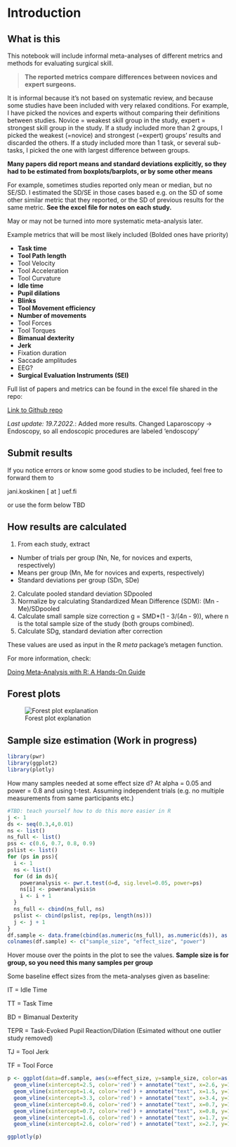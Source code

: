 
# **Introduction**

## What is this

This notebook will include informal meta-analyses of different metrics and methods
for evaluating surgical skill.


>**The reported metrics compare differences between novices and expert surgeons.**


It is informal because it's not based on systematic review,
and because some studies have been included with very relaxed conditions. For example,
I have picked the novices and experts without comparing their definitions between studies. 
Novice = weakest skill group in the study, expert = strongest skill group in the study.
If a study included more than 2 groups, I picked the weakest (=novice) and strongest (=expert)
groups' results and discarded the others. If a study included more than 1 task, or several sub-tasks, I picked the one with largest difference between groups.

**Many papers did report means and standard deviations explicitly, so they had to be estimated from boxplots/barplots, or by some other means**

For example, sometimes studies reported only mean or median, but no SE/SD. I estimated the SD/SE in those cases based e.g. on the SD of some other similar metric that they reported, or the SD of previous results for the same metric. **See the excel file for notes on each study.**

May or may not be turned into more systematic meta-analysis later.

Example metrics that will be most likely included (Bolded ones have priority)

- **Task time**
- **Tool Path length**
- Tool Velocity
- Tool Acceleration
- Tool Curvature
- **Idle time**
- **Pupil dilations**
- **Blinks**
- **Tool Movement efficiency**
- **Number of movements**
- Tool Forces
- Tool Torques
- **Bimanual dexterity**
- **Jerk**
- Fixation duration
- Saccade amplitudes
- EEG?
- **Surgical Evaluation Instruments (SEI)**

Full list of papers and metrics can be found in the excel file shared in the repo:

[Link to Github repo](https://github.com/jpkos/surg-mveta)

*Last update: 19.7.2022.*: Added more results. Changed Laparoscopy -> Endoscopy, so all endoscopic procedures are labeled 'endoscopy'

## Submit results

If you notice errors or know some good studies to be included, feel free to forward them to

jani.koskinen [ at ] uef.fi

or use the form below TBD
<!--
<iframe src="https://docs.google.com/forms/d/e/1FAIpQLSdZQOqK2r6j1hXMFhraIdsLXZebgS8va0-Vbv7-v5_eSoiBSg/viewform?embedded=true" width="640" height="640" frameborder="0" marginheight="0" marginwidth="0">Loading…</iframe> -->


## How results are calculated

1. From each study, extract
  + Number of trials per group (Nn, Ne, for novices and experts, respectively)
  + Means per group (Mn, Me for novices and experts, respectively)
  + Standard deviations per group (SDn, SDe)
2. Calculate pooled standard deviation SDpooled
3. Normalize by calculating Standardized Mean Difference (SDM): (Mn - Me)/SDpooled
4. Calculate small sample size correction g = SMD*(1 - 3/(4n - 9)), where n is the total sample size of the study (both groups combined).
5. Calculate SDg, standard deviation after correction

These values are used as input in the R *meta* package's metagen function.

For more information, check:

[Doing Meta-Analysis with R: A Hands-On Guide](https://bookdown.org/MathiasHarrer/Doing_Meta_Analysis_in_R/)

## Forest plots

![Forest plot explanation](figures/forest-explanation.png)

## Sample size estimation (Work in progress)


```r
library(pwr)
library(ggplot2)
library(plotly)
```

How many samples needed at some effect size d? At alpha = 0.05 and power = 0.8 and using t-test. Assuming independent trials (e.g. no multiple measurements from same participants etc.)

```r
#TBD: teach yourself how to do this more easier in R
j <- 1
ds <- seq(0.3,4,0.01)
ns <- list()
ns_full <- list()
pss <- c(0.6, 0.7, 0.8, 0.9)
pslist <- list()
for (ps in pss){
  i <- 1
  ns <- list()
  for (d in ds){
    poweranalysis <- pwr.t.test(d=d, sig.level=0.05, power=ps)
    ns[i] <- poweranalysis$n
    i <- i + 1
  }
  ns_full <- cbind(ns_full, ns)
  pslist <- cbind(pslist, rep(ps, length(ns)))
  j <- j + 1
}
df.sample <- data.frame(cbind(as.numeric(ns_full), as.numeric(ds)), as.numeric(pslist))
colnames(df.sample) <- c("sample_size", "effect_size", "power")

```

Hover mouse over the points in the plot to see the values. **Sample size is for group, so you need this many samples per group**

Some baseline effect sizes from the meta-analyses given as baseline:

IT = Idle Time

TT = Task Time

BD = Bimanual Dexterity

TEPR = Task-Evoked Pupil Reaction/Dilation (Esimated without one outlier study removed)

TJ = Tool Jerk

TF = Tool Force

```r
p <- ggplot(data=df.sample, aes(x=effect_size, y=sample_size, color=as.factor(power))) + geom_line() + scale_y_continuous(breaks = scales::pretty_breaks(n = 20)) + scale_x_continuous(breaks = scales::pretty_breaks(n = 20)) + labs(x="Effect size d", y="Sample size n", color="Power") + 
  geom_vline(xintercept=2.5, color='red') + annotate("text", x=2.6, y=150, label="TT", color='red') +
  geom_vline(xintercept=1.4, color='red') + annotate("text", x=1.5, y=150, label="IT", color='red') + 
  geom_vline(xintercept=3.3, color='red') + annotate("text", x=3.4, y=150, label="BD", color='red') +
  geom_vline(xintercept=0.6, color='red') + annotate("text", x=0.7, y=150, label="TEPR", color='red') + 
  geom_vline(xintercept=0.7, color='red') + annotate("text", x=0.8, y=170, label="TJ", color='red') +
  geom_vline(xintercept=1.6, color='red') + annotate("text", x=1.7, y=170, label="TF", color='red') +
  geom_vline(xintercept=2.6, color='red') + annotate("text", x=2.7, y=170, label="OSATS", color='red') 

ggplotly(p)
```



